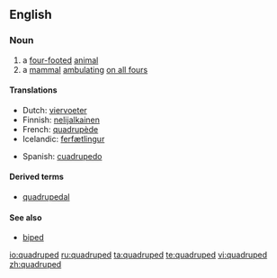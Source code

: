 ==English==

===Noun===
{{en-noun}}
# a [[four-footed]] [[animal]]
# a [[mammal]] [[ambulating]] [[on all fours]]

====Translations====
{{trans-top|a four-footed animal}}
* Dutch: [[viervoeter]] {{m}}
* Finnish: [[nelijalkainen]]
* French: [[quadrupède]] {{m}}
* Icelandic: [[ferfætlingur]] {{m}}
{{trans-mid}}
* Spanish: [[cuadrupedo]] {{m}}
{{trans-bottom}}

====Derived terms====
* [[quadrupedal]]

====See also====
* [[biped]]

[[io:quadruped]]
[[ru:quadruped]]
[[ta:quadruped]]
[[te:quadruped]]
[[vi:quadruped]]
[[zh:quadruped]]